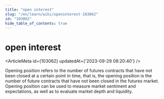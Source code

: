```yaml
---
title: "open interest"
slug: "/en/learn/wiki/openinterest-103062"
id: "103062"
hide_table_of_contents: true
---
```



# open interest

<ArticleMeta id={103062} updatedAt={'2023-09-29 08:20:40'} />
<div className='border-solid border-b border-t-0 my-4 border-[var(--ifm-color-gray-300)]' />

Opening position refers to the number of futures contracts that have not been closed at a certain point in time, that is, the opening position is the number of future contracts that have not been closed in the futures market. Opening position can be used to measure market sentiment and expectations, as well as to evaluate market depth and liquidity.
